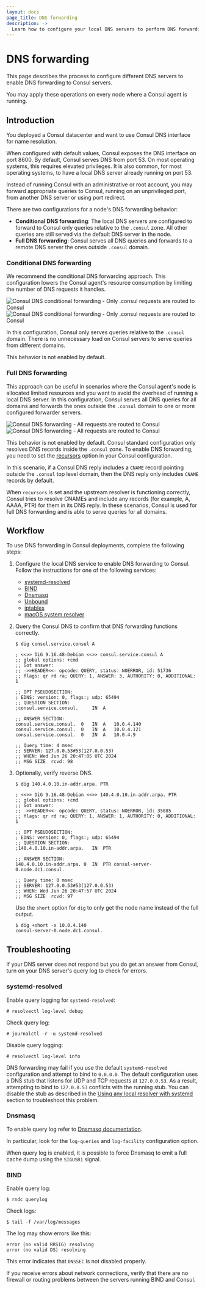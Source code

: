 ```yaml
---
layout: docs
page_title: DNS forwarding
description: ->
  Learn how to configure your local DNS servers to perform DNS forwarding to Consul servers.
---
```


# DNS forwarding

This page describes the process to configure different DNS servers to enable DNS forwarding to Consul servers.

You may apply these operations on every node where a Consul agent is running.

## Introduction

You deployed a Consul datacenter and want to use Consul DNS interface for name resolution.

When configured with default values, Consul exposes the DNS interface on port
8600. By default, Consul serves DNS from port 53. On most operating systems,
this requires elevated privileges. It is also common, for most operating
systems, to have a local DNS server already running on port 53.

Instead of running Consul with an administrative or root account, you may forward appropriate queries to Consul, running on an unprivileged port, from another DNS server or using port redirect.

There are two configurations for a node's DNS forwarding behavior:

 - **Conditional DNS forwarding**: The local DNS servers are configured to forward to Consul only queries relative to the `.consul` zone. All other queries are still served via the default DNS server in the node.
 - **Full DNS forwarding**: Consul serves all DNS queries and forwards to a remote DNS server the ones outside `.consul` domain.

### Conditional DNS forwarding

We recommend the conditional DNS forwarding approach. This configuration lowers the Consul agent's resource consumption by limiting the number of DNS requests it handles.

![Consul DNS conditional forwarding - Only .consul requests are routed to Consul](/img/consul-dns-conditional-forwarding.png#light-theme-only)
![Consul DNS conditional forwarding - Only .consul requests are routed to Consul](/img/consul-dns-conditional-forwarding-dark.png#dark-theme-only)

In this configuration, Consul only serves queries relative to the `.consul` domain. There is no unnecessary load on Consul servers to serve queries from different domains.

This behavior is not enabled by default.

### Full DNS forwarding

This approach can be useful in scenarios where the Consul agent's node is allocated limited resources and you want to avoid the overhead of running a local DNS server. In this configuration, Consul serves all DNS queries for all domains and forwards the ones outside the `.consul` domain to one or more configured forwarder servers.

![Consul DNS forwarding - All requests are routed to Consul](/img/consul-dns-forwarding.png#light-theme-only)
![Consul DNS forwarding - All requests are routed to Consul](/img/consul-dns-forwarding-dark.png#dark-theme-only)

This behavior is not enabled by default. Consul standard configuration only resolves DNS records inside the `.consul` zone. To enable DNS forwarding, you need to set the [recursors](/consul/docs/reference/agent/configuration-file/dns#recursors) option in your Consul configuration.

In this scenario, if a Consul DNS reply includes a `CNAME` record pointing outside the `.consul` top level domain, then the DNS reply only includes `CNAME` records by default.

When `recursors` is set and the upstream resolver is functioning correctly, Consul tries to resolve CNAMEs and include any records (for example, A, AAAA, PTR) for them in its DNS reply. In these scenarios, Consul is used for full DNS forwarding and is able to serve queries for all domains.

## Workflow

To use DNS forwarding in Consul deployments, complete the following steps:

1. Configure the local DNS service to enable DNS forwarding to Consul. Follow the instructions for one of the following services:

    - [systemd-resolved](/consul/docs/services/discovery/dns-forwarding/enable#systemd-resolved)
    - [BIND](/consul/docs/services/discovery/dns-forwarding/enable#bind)
    - [Dnsmasq](/consul/docs/services/discovery/dns-forwarding/enable#dnsmasq)
    - [Unbound](/consul/docs/services/discovery/dns-forwarding/enable#unbound)
    - [iptables](/consul/docs/services/discovery/dns-forwarding/enable#iptables)
    - [macOS system resolver](/consul/docs/services/discovery/dns-forwarding/enable#macOS)

1. Query the Consul DNS to confirm that DNS forwarding functions correctly.

    ```shell-session
    $ dig consul.service.consul A

    ; <<>> DiG 9.16.48-Debian <<>> consul.service.consul A
    ;; global options: +cmd
    ;; Got answer:
    ;; ->>HEADER<<- opcode: QUERY, status: NOERROR, id: 51736
    ;; flags: qr rd ra; QUERY: 1, ANSWER: 3, AUTHORITY: 0, ADDITIONAL: 1

    ;; OPT PSEUDOSECTION:
    ; EDNS: version: 0, flags:; udp: 65494
    ;; QUESTION SECTION:
    ;consul.service.consul.		IN	A

    ;; ANSWER SECTION:
    consul.service.consul.	0	IN	A	10.0.4.140
    consul.service.consul.	0	IN	A	10.0.4.121
    consul.service.consul.	0	IN	A	10.0.4.9

    ;; Query time: 4 msec
    ;; SERVER: 127.0.0.53#53(127.0.0.53)
    ;; WHEN: Wed Jun 26 20:47:05 UTC 2024
    ;; MSG SIZE  rcvd: 98

    ```

1. Optionally, verify reverse DNS.

    ```shell-session
    $ dig 140.4.0.10.in-addr.arpa. PTR

    ; <<>> DiG 9.16.48-Debian <<>> 140.4.0.10.in-addr.arpa. PTR
    ;; global options: +cmd
    ;; Got answer:
    ;; ->>HEADER<<- opcode: QUERY, status: NOERROR, id: 35085
    ;; flags: qr rd ra; QUERY: 1, ANSWER: 1, AUTHORITY: 0, ADDITIONAL: 1

    ;; OPT PSEUDOSECTION:
    ; EDNS: version: 0, flags:; udp: 65494
    ;; QUESTION SECTION:
    ;140.4.0.10.in-addr.arpa.	IN	PTR

    ;; ANSWER SECTION:
    140.4.0.10.in-addr.arpa. 0	IN	PTR	consul-server-0.node.dc1.consul.

    ;; Query time: 0 msec
    ;; SERVER: 127.0.0.53#53(127.0.0.53)
    ;; WHEN: Wed Jun 26 20:47:57 UTC 2024
    ;; MSG SIZE  rcvd: 97

    ```

    Use the `short` option for `dig` to only get the node name instead of the full output.

    ```shell-session
    $ dig +short -x 10.0.4.140
    consul-server-0.node.dc1.consul.
    ```

## Troubleshooting

If your DNS server does not respond but you do get an answer from Consul, turn on your DNS server's query log to check for errors.

### systemd-resolved

Enable query logging for `systemd-resolved`:

```shell-session
# resolvectl log-level debug
```

Check query log:

```shell-session
# journalctl -r -u systemd-resolved
```

Disable query logging:

```shell-session
# resolvectl log-level info
```

DNS forwarding may fail if you use the default `systemd-resolved` configuration and attempt to bind to `0.0.0.0`. The default configuration uses a DNS stub that listens for UDP and TCP requests at `127.0.0.53`. As a result, attempting to bind to `127.0.0.53` conflicts with the running stub. You can disable the stub as described in the [Using any local resolver with systemd](/consul/docs/services/discovery/dns-forwarding/enable#using-any-local-resolver-with-systemd) section to troubleshoot this problem.

### Dnsmasq

To enable query log refer to [Dnsmasq documentation](https://thekelleys.org.uk/dnsmasq/docs/dnsmasq-man.html).

In particular, look for the `log-queries` and `log-facility` configuration option.

When query log is enabled, it is possible to force Dnsmasq to emit a full cache dump using the `SIGUSR1` signal.

### BIND

Enable query log:

```shell-session
$ rndc querylog
```

Check logs:

```shell-session
$ tail -f /var/log/messages
```

The log may show errors like this:

<CodeBlockConfig hideClipboard>

```plaintext
error (no valid RRSIG) resolving
error (no valid DS) resolving
```

</CodeBlockConfig>

This error indicates that `DNSSEC` is not disabled properly.

If you receive errors about network connections, verify that there are no firewall
or routing problems between the servers running BIND and Consul.
